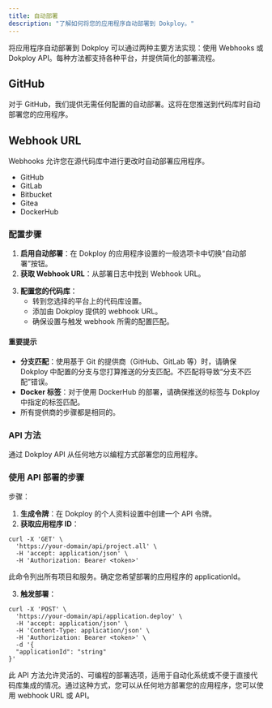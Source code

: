 ```yaml
---
title: 自动部署
description: "了解如何将您的应用程序自动部署到 Dokploy。"
---
```


将应用程序自动部署到 Dokploy 可以通过两种主要方法实现：使用 Webhooks 或 Dokploy API。每种方法都支持各种平台，并提供简化的部署流程。

## GitHub

对于 GitHub，我们提供无需任何配置的自动部署。这将在您推送到代码库时自动部署您的应用程序。

## Webhook URL

Webhooks 允许您在源代码库中进行更改时自动部署应用程序。

- GitHub
- GitLab
- Bitbucket
- Gitea
- DockerHub

### 配置步骤

1. **启用自动部署**：在 Dokploy 的应用程序设置的一般选项卡中切换“自动部署”按钮。
2. **获取 Webhook URL**：从部署日志中找到 Webhook URL。

<ImageZoom
  src="/assets/webhook-url.png"
  alt="Webhook URL"
  width={1000}
  height={500}
/>

3. **配置您的代码库**：
   - 转到您选择的平台上的代码库设置。
   - 添加由 Dokploy 提供的 webhook URL。
   - 确保设置与触发 webhook 所需的配置匹配。

<ImageZoom
  src="/assets/webhook-github.png"
  alt="Webhook URL"
  width={1000}
  height={500}
/>

#### 重要提示

- **分支匹配**：使用基于 Git 的提供商（GitHub、GitLab 等）时，请确保 Dokploy 中配置的分支与您打算推送的分支匹配。不匹配将导致“分支不匹配”错误。
- **Docker 标签**：对于使用 DockerHub 的部署，请确保推送的标签与 Dokploy 中指定的标签匹配。
- 所有提供商的步骤都是相同的。

### API 方法

通过 Dokploy API 从任何地方以编程方式部署您的应用程序。

### 使用 API 部署的步骤

步骤：

1. **生成令牌**：在 Dokploy 的个人资料设置中创建一个 API 令牌。
2. **获取应用程序 ID**：

```http
curl -X 'GET' \
  'https://your-domain/api/project.all' \
  -H 'accept: application/json' \
  -H 'Authorization: Bearer <token>'
```

此命令列出所有项目和服务。确定您希望部署的应用程序的 applicationId。

3. **触发部署**：

```http
curl -X 'POST' \
  'https://your-domain/api/application.deploy' \
  -H 'accept: application/json' \
  -H 'Content-Type: application/json' \
  -H 'Authorization: Bearer <token>' \
  -d '{
  "applicationId": "string"
}'
```

此 API 方法允许灵活的、可编程的部署选项，适用于自动化系统或不便于直接代码库集成的情况。通过这种方式，您可以从任何地方部署您的应用程序，您可以使用 webhook URL 或 API。